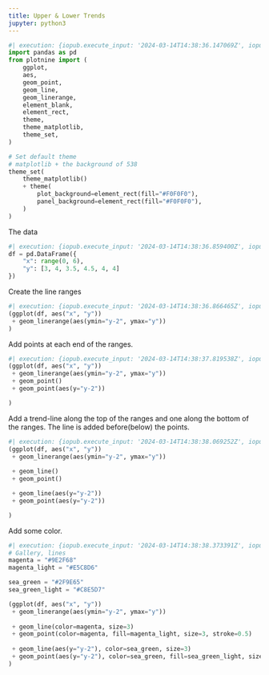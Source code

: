 ```yaml
---
title: Upper & Lower Trends
jupyter: python3
---
```


```python
#| execution: {iopub.execute_input: '2024-03-14T14:38:36.147069Z', iopub.status.busy: '2024-03-14T14:38:36.146682Z', iopub.status.idle: '2024-03-14T14:38:36.855676Z', shell.execute_reply: '2024-03-14T14:38:36.854829Z'}
import pandas as pd
from plotnine import (
    ggplot,
    aes,
    geom_point,
    geom_line,
    geom_linerange,
    element_blank,
    element_rect,
    theme,
    theme_matplotlib,
    theme_set,
)

# Set default theme
# matplotlib + the background of 538
theme_set(
    theme_matplotlib()
    + theme(
        plot_background=element_rect(fill="#F0F0F0"),
        panel_background=element_rect(fill="#F0F0F0"),
    )
)
```



The data

```python
#| execution: {iopub.execute_input: '2024-03-14T14:38:36.859400Z', iopub.status.busy: '2024-03-14T14:38:36.859057Z', iopub.status.idle: '2024-03-14T14:38:36.863221Z', shell.execute_reply: '2024-03-14T14:38:36.862566Z'}
df = pd.DataFrame({
    "x": range(0, 6),
    "y": [3, 4, 3.5, 4.5, 4, 4]
})
```

Create the line ranges

```python
#| execution: {iopub.execute_input: '2024-03-14T14:38:36.866465Z', iopub.status.busy: '2024-03-14T14:38:36.866210Z', iopub.status.idle: '2024-03-14T14:38:37.816164Z', shell.execute_reply: '2024-03-14T14:38:37.815402Z'}
(ggplot(df, aes("x", "y"))
 + geom_linerange(aes(ymin="y-2", ymax="y"))
)
```

Add points at each end of the ranges.

```python
#| execution: {iopub.execute_input: '2024-03-14T14:38:37.819538Z', iopub.status.busy: '2024-03-14T14:38:37.819301Z', iopub.status.idle: '2024-03-14T14:38:38.066266Z', shell.execute_reply: '2024-03-14T14:38:38.065630Z'}
(ggplot(df, aes("x", "y"))
 + geom_linerange(aes(ymin="y-2", ymax="y"))
 + geom_point()
 + geom_point(aes(y="y-2"))

)
```

Add a trend-line along the top of the ranges and one along the bottom of the ranges. The line is added before(below) the points.

```python
#| execution: {iopub.execute_input: '2024-03-14T14:38:38.069252Z', iopub.status.busy: '2024-03-14T14:38:38.068910Z', iopub.status.idle: '2024-03-14T14:38:38.370686Z', shell.execute_reply: '2024-03-14T14:38:38.370071Z'}
(ggplot(df, aes("x", "y"))
 + geom_linerange(aes(ymin="y-2", ymax="y"))
 
 + geom_line()
 + geom_point()

 + geom_line(aes(y="y-2"))
 + geom_point(aes(y="y-2"))

)
```

Add some color.

```python
#| execution: {iopub.execute_input: '2024-03-14T14:38:38.373391Z', iopub.status.busy: '2024-03-14T14:38:38.373160Z', iopub.status.idle: '2024-03-14T14:38:38.676303Z', shell.execute_reply: '2024-03-14T14:38:38.675785Z'}
# Gallery, lines
magenta = "#9E2F68"
magenta_light = "#E5C8D6"

sea_green = "#2F9E65"
sea_green_light = "#C8E5D7"

(ggplot(df, aes("x", "y"))
 + geom_linerange(aes(ymin="y-2", ymax="y"))
 
 + geom_line(color=magenta, size=3)
 + geom_point(color=magenta, fill=magenta_light, size=3, stroke=0.5)
 
 + geom_line(aes(y="y-2"), color=sea_green, size=3)
 + geom_point(aes(y="y-2"), color=sea_green, fill=sea_green_light, size=3, stroke=0.5)
)
```

